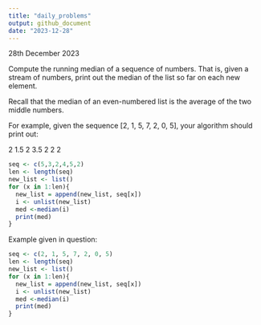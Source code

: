 ```yaml
---
title: "daily_problems"
output: github_document
date: "2023-12-28"
---
```

28th December 2023

Compute the running median of a sequence of numbers. That is, given a stream of numbers, print out the median of the list so far on each new element.

Recall that the median of an even-numbered list is the average of the two middle numbers.

For example, given the sequence [2, 1, 5, 7, 2, 0, 5], your algorithm should print out:

2
1.5
2
3.5
2
2
2

```r
seq <- c(5,3,2,4,5,2)
len <- length(seq)
new_list <- list()
for (x in 1:len){
  new_list = append(new_list, seq[x]) 
  i <- unlist(new_list)
  med <-median(i)
  print(med)
}
```
Example given in question:
```r
seq <- c(2, 1, 5, 7, 2, 0, 5)
len <- length(seq)
new_list <- list()
for (x in 1:len){
  new_list = append(new_list, seq[x]) 
  i <- unlist(new_list)
  med <-median(i)
  print(med)
}
```

